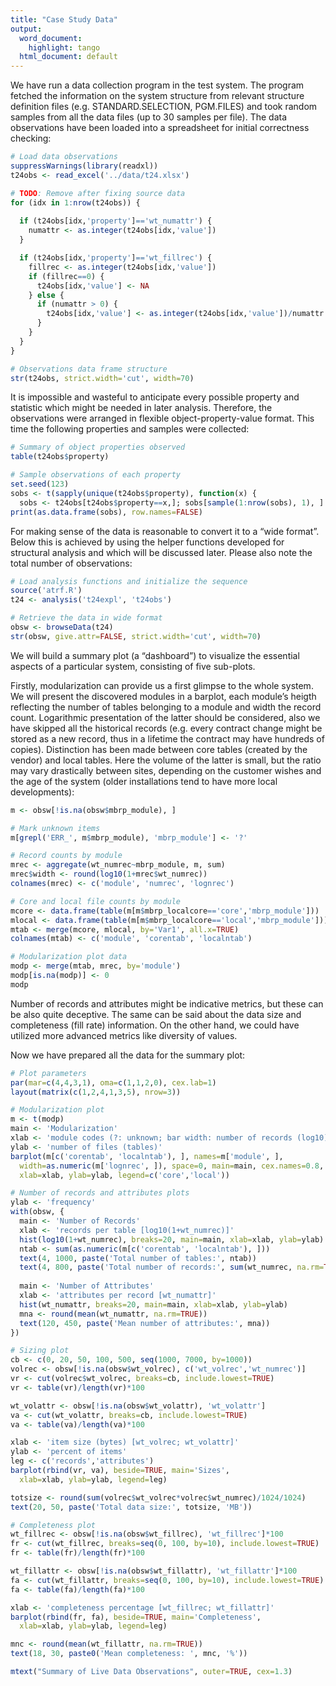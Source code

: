 ```yaml
---
title: "Case Study Data"
output:
  word_document:
    highlight: tango
  html_document: default
---
```

We have run a data collection program in the test system. The program fetched the information on the system structure from relevant structure definition files (e.g. STANDARD.SELECTION, PGM.FILES) and took random samples from all the data files (up to 30 samples per file). The data observations have been loaded into a spreadsheet for initial correctness checking:

```r
# Load data observations
suppressWarnings(library(readxl))
t24obs <- read_excel('../data/t24.xlsx')

# TODO: Remove after fixing source data
for (idx in 1:nrow(t24obs)) {
  
  if (t24obs[idx,'property']=='wt_numattr') {
    numattr <- as.integer(t24obs[idx,'value'])
  }

  if (t24obs[idx,'property']=='wt_fillrec') {
    fillrec <- as.integer(t24obs[idx,'value'])
    if (fillrec==0) {
      t24obs[idx,'value'] <- NA
    } else {
      if (numattr > 0) {
        t24obs[idx,'value'] <- as.integer(t24obs[idx,'value'])/numattr
      }
    }
  }
}

# Observations data frame structure
str(t24obs, strict.width='cut', width=70)

```
It is impossible and wasteful to anticipate every possible property and statistic which might be needed in later analysis. Therefore, the observations were arranged in flexible object-property-value format. This time the following properties and samples were collected:

```r
# Summary of object properties observed
table(t24obs$property)

# Sample observations of each property
set.seed(123)
sobs <- t(sapply(unique(t24obs$property), function(x) {
  sobs <- t24obs[t24obs$property==x,]; sobs[sample(1:nrow(sobs), 1), ] }))
print(as.data.frame(sobs), row.names=FALSE)

```

For making sense of the data is reasonable to convert it to a “wide format”. Below this is achieved by using the helper functions developed for structural analysis and which will be discussed later. Please also note the total number of observations:

```r
# Load analysis functions and initialize the sequence
source('atrf.R')
t24 <- analysis('t24expl', 't24obs')

# Retrieve the data in wide format
obsw <- browseData(t24)
str(obsw, give.attr=FALSE, strict.width='cut', width=70)
```

We will build a summary plot (a “dashboard”) to visualize the essential aspects of a particular system, consisting of five sub-plots.

Firstly, modularization can provide us a first glimpse to the whole system. We will present the discovered modules in a barplot, each module's heigth reflecting the number of tables belonging to a module and width the record count. Logarithmic presentation of the latter should be considered, also we have skipped all the historical records (e.g. every contract change might be stored as a new record, thus in a lifetime the contract may have hundreds of copies). Distinction has been made between core tables (created by the vendor) and local tables. Here the volume of the latter is small, but the ratio may vary drastically between sites, depending on the customer wishes and the age of the system (older installations tend to have more local developments):

```r
m <- obsw[!is.na(obsw$mbrp_module), ]

# Mark unknown items
m[grepl('ERR_', m$mbrp_module), 'mbrp_module'] <- '?'

# Record counts by module
mrec <- aggregate(wt_numrec~mbrp_module, m, sum)
mrec$width <- round(log10(1+mrec$wt_numrec))
colnames(mrec) <- c('module', 'numrec', 'lognrec')

# Core and local file counts by module
mcore <- data.frame(table(m[m$mbrp_localcore=='core','mbrp_module']))
mlocal <- data.frame(table(m[m$mbrp_localcore=='local','mbrp_module']))
mtab <- merge(mcore, mlocal, by='Var1', all.x=TRUE)
colnames(mtab) <- c('module', 'corentab', 'localntab')

# Modularization plot data
modp <- merge(mtab, mrec, by='module')
modp[is.na(modp)] <- 0
modp
```

Number of records and attributes might be indicative metrics, but these can be also quite deceptive. The same can be said about the data size and completeness (fill rate) information. On the other hand, we could have utilized more advanced metrics like  diversity of values.

Now we have prepared all the data for the summary plot:

```r
# Plot parameters
par(mar=c(4,4,3,1), oma=c(1,1,2,0), cex.lab=1)
layout(matrix(c(1,2,4,1,3,5), nrow=3))

# Modularization plot
m <- t(modp)
main <- 'Modularization'
xlab <- 'module codes (?: unknown; bar width: number of records (log10)'
ylab <- 'number of files (tables)'
barplot(m[c('corentab', 'localntab'), ], names=m['module', ], 
  width=as.numeric(m['lognrec', ]), space=0, main=main, cex.names=0.8,
  xlab=xlab, ylab=ylab, legend=c('core','local'))

# Number of records and attributes plots
ylab <- 'frequency'
with(obsw, {
  main <- 'Number of Records'
  xlab <- 'records per table [log10(1+wt_numrec)]'
  hist(log10(1+wt_numrec), breaks=20, main=main, xlab=xlab, ylab=ylab)
  ntab <- sum(as.numeric(m[c('corentab', 'localntab'), ]))
  text(4, 1000, paste('Total number of tables:', ntab))
  text(4, 800, paste('Total number of records:', sum(wt_numrec, na.rm=TRUE)))
  
  main <- 'Number of Attributes'
  xlab <- 'attributes per record [wt_numattr]'
  hist(wt_numattr, breaks=20, main=main, xlab=xlab, ylab=ylab)
  mna <- round(mean(wt_numattr, na.rm=TRUE))
  text(120, 450, paste('Mean number of attributes:', mna))
})

# Sizing plot
cb <- c(0, 20, 50, 100, 500, seq(1000, 7000, by=1000))
volrec <- obsw[!is.na(obsw$wt_volrec), c('wt_volrec','wt_numrec')]
vr <- cut(volrec$wt_volrec, breaks=cb, include.lowest=TRUE)
vr <- table(vr)/length(vr)*100

wt_volattr <- obsw[!is.na(obsw$wt_volattr), 'wt_volattr']
va <- cut(wt_volattr, breaks=cb, include.lowest=TRUE)
va <- table(va)/length(va)*100

xlab <- 'item size (bytes) [wt_volrec; wt_volattr]'
ylab <- 'percent of items'
leg <- c('records','attributes')
barplot(rbind(vr, va), beside=TRUE, main='Sizes',
  xlab=xlab, ylab=ylab, legend=leg)

totsize <- round(sum(volrec$wt_volrec*volrec$wt_numrec)/1024/1024)
text(20, 50, paste('Total data size:', totsize, 'MB'))

# Completeness plot
wt_fillrec <- obsw[!is.na(obsw$wt_fillrec), 'wt_fillrec']*100
fr <- cut(wt_fillrec, breaks=seq(0, 100, by=10), include.lowest=TRUE)
fr <- table(fr)/length(fr)*100

wt_fillattr <- obsw[!is.na(obsw$wt_fillattr), 'wt_fillattr']*100
fa <- cut(wt_fillattr, breaks=seq(0, 100, by=10), include.lowest=TRUE)
fa <- table(fa)/length(fa)*100

xlab <- 'completeness percentage [wt_fillrec; wt_fillattr]'
barplot(rbind(fr, fa), beside=TRUE, main='Completeness',
  xlab=xlab, ylab=ylab, legend=leg)

mnc <- round(mean(wt_fillattr, na.rm=TRUE))
text(18, 30, paste0('Mean completeness: ', mnc, '%'))

mtext("Summary of Live Data Observations", outer=TRUE, cex=1.3)
```

